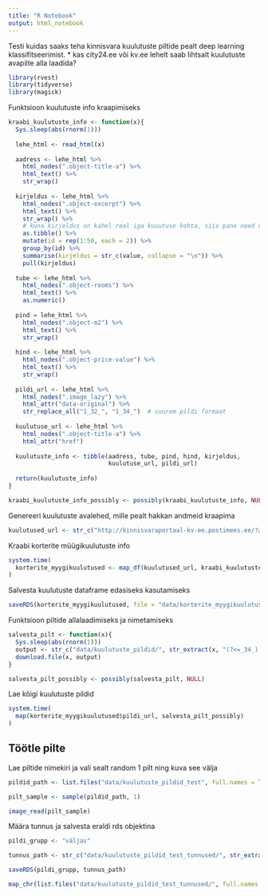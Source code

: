 ```yaml
---
title: "R Notebook"
output: html_notebook
---
```


Testi kuidas saaks teha kinnisvara kuulutuste piltide pealt deep learning klassifitseerimist.
 * kas city24.ee või kv.ee lehelt saab lihtsalt kuulutuste avapilte alla laadida?
 

```r
library(rvest)
library(tidyverse)
library(magick)

```

Funktsioon kuulutuste info kraapimiseks
```r
kraabi_kuulutuste_info <- function(x){
  Sys.sleep(abs(rnorm(1)))
  
  lehe_html <- read_html(x)
  
  aadress <- lehe_html %>% 
    html_nodes(".object-title-a") %>% 
    html_text() %>% 
    str_wrap()
  
  kirjeldus <- lehe_html %>% 
    html_nodes(".object-excerpt") %>% 
    html_text() %>% 
    str_wrap() %>% 
    # kuna kirjeldus on kahel real iga kuuutuse kohta, siis pane need ühele reale kokku
    as.tibble() %>% 
    mutate(id = rep(1:50, each = 2)) %>% 
    group_by(id) %>% 
    summarise(kirjeldus = str_c(value, collapse = "\n")) %>% 
    pull(kirjeldus)
  
  tube <- lehe_html %>% 
    html_nodes(".object-rooms") %>% 
    html_text() %>% 
    as.numeric()
  
  pind = lehe_html %>% 
    html_nodes(".object-m2") %>% 
    html_text() %>% 
    str_wrap()
  
  hind <- lehe_html %>% 
    html_nodes(".object-price-value") %>% 
    html_text() %>% 
    str_wrap()
  
  pildi_url <- lehe_html %>% 
    html_nodes(".image_lazy") %>% 
    html_attr("data-original") %>% 
    str_replace_all("1_32_", "1_34_")  # suurem pildi formaat
  
  kuulutuse_url <- lehe_html %>% 
    html_nodes(".object-title-a") %>% 
    html_attr("href")
  
  kuulutuste_info <- tibble(aadress, tube, pind, hind, kirjeldus, 
                            kuulutuse_url, pildi_url)
  
  return(kuulutuste_info)
}

kraabi_kuulutuste_info_possibly <- possibly(kraabi_kuulutuste_info, NULL)
```

Genereeri kuulutuste avalehed, mille pealt hakkan andmeid kraapima
```r
kuulutused_url <- str_c("http://kinnisvaraportaal-kv-ee.postimees.ee/?act=search.simple&page=", 1:238, "&orderby=ob&deal_type=1&dt_select=1&search_type=old&keyword")
```

Kraabi korterite müügikuulutuste info
```r
system.time(
  korterite_myygikuulutused <- map_df(kuulutused_url, kraabi_kuulutuste_info_possibly)
)
```

Salvesta kuulutuste dataframe edasiseks kasutamiseks
```r
saveRDS(korterite_myygikuulutused, file = "data/korterite_myygikuulutused.rds")
```


Funktsioon piltide allalaadimiseks ja nimetamiseks
```r
salvesta_pilt <- function(x){
  Sys.sleep(abs(rnorm(1)))
  output <- str_c("data/kuulutuste_pildid/", str_extract(x, "(?<=_34_).*"))
  download.file(x, output)
}

salvesta_pilt_possibly <- possibly(salvesta_pilt, NULL)
```

Lae kõigi kuulutuste pildid
```r
system.time(
  map(korterite_myygikuulutused$pildi_url, salvesta_pilt_possibly)
)
```



## Töötle pilte

Lae piltide nimekiri ja vali sealt random 1 pilt ning kuva see välja
```r
pildid_path <- list.files("data/kuulutuste_pildid_test", full.names = TRUE)

pilt_sample <- sample(pildid_path, 1)

image_read(pilt_sample)
```

Määra tunnus ja salvesta eraldi rds objektina
```r
pildi_grupp <- "väljas"

tunnus_path <- str_c("data/kuulutuste_pildid_test_tunnused/", str_extract(pilt_sample, "[[:digit:]]{8}"), ".rds")

saveRDS(pildi_grupp, tunnus_path)
```

```r
map_chr(list.files("data/kuulutuste_pildid_test_tunnused/", full.names = TRUE), readRDS)
```
